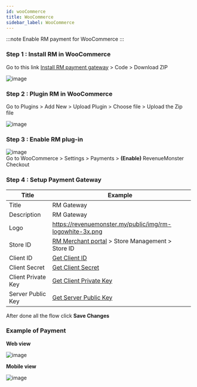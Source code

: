 ```yaml
---
id: wooCommerce
title: WooCommerce
sidebar_label: WooCommerce
---
```



:::note
Enable RM payment for WooCommerce
:::

### Step 1 : Install RM in WooCommerce

Go to this link [Install RM payment gateway](https://github.com/RevenueMonster/woocommerce-revenuemonster-payment-gateway) > Code > Download ZIP<br/>

![image](/img/gif/install-woocommerce.png)

### Step 2 : Plugin RM in WooCommerce

Go to Plugins > Add New > Upload Plugin > Choose file > Upload the Zip file<br/>

![image](/img/gif/install-RM.png)

### Step 3 : Enable RM plug-in

![image](/img/gif/woocommerce-guide.gif)<br/>
Go to WooCommerce > Settings > Payments > <b>(Enable)</b> RevenueMonster Checkout

### Step 4 : Setup Payment Gateway

| Title              | Example                                                                                                                         |
| ------------------ | ------------------------------------------------------------------------------------------------------------------------------- |
| Title              | RM Gateway                                                                                                                      |
| Description        | RM Gateway                                                                                                                      |
| Logo               | https://revenuemonster.my/public/img/rm-logowhite-3x.png                                                                        |
| Store ID           | [RM Merchant portal](https://merchant.revenuemonster.my/) > Store Management > Store ID                                         |
| Client ID          | <a href="https://doc.revenuemonster.my/docs/quickstart/signature-algorithm#step-1--create-new-application">Get Client ID</a>    |
| Client Secret      | <a href="https://doc.revenuemonster.my/docs/quickstart/signature-algorithm#step-2--obtain-credential">Get Client Secret</a>     |
| Client Private Key | <a href="https://doc.revenuemonster.my/docs/quickstart/signature-algorithm#generate-rsa-keys">Get Client Private Key</a>        |
| Server Public Key  | <a href="https://doc.revenuemonster.my/docs/quickstart/signature-algorithm#step-2--obtain-credential">Get Server Public Key</a> |

After done all the flow click **Save Changes**

### Example of Payment

<b>Web view</b> <br />

![image](/img/gif/woocommerce-demo.gif) <br />

<b>Mobile view</b> <br />

![image](/img/gif/woocommerce-mobile-demo.gif)
